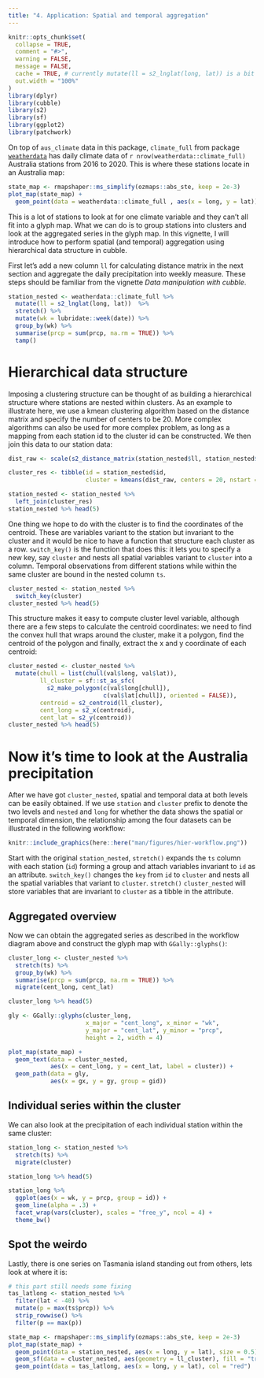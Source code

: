 ```yaml
---
title: "4. Application: Spatial and temporal aggregation"
---
```


```r
knitr::opts_chunk$set(
  collapse = TRUE,
  comment = "#>",
  warning = FALSE, 
  message = FALSE,
  cache = TRUE, # currently mutate(ll = s2_lnglat(long, lat)) is a bit slow
  out.width = "100%"
)
library(dplyr)
library(cubble)
library(s2)
library(sf)
library(ggplot2)
library(patchwork)
```

On top of `aus_climate` data in this package, `climate_full` from package [`weatherdata`](https://github.com/huizezhang-sherry/weatherdata) has daily climate data of `r nrow(weatherdata::climate_full)` Australia stations from 2016 to 2020. This is where these stations locate in an Australia map: 

```r
state_map <- rmapshaper::ms_simplify(ozmaps::abs_ste, keep = 2e-3)
plot_map(state_map) +
  geom_point(data = weatherdata::climate_full , aes(x = long, y = lat))
```

This is a lot of stations to look at for one climate variable and they can't all fit into a glyph map. What we can do is to group stations into clusters and look at the aggregated series in the glyph map. In this vignette, I will introduce how to perform spatial (and temporal) aggregation using hierarchical data structure in cubble. 

First let's add a new column `ll` for calculating distance matrix in the next section and aggregate the daily precipitation into weekly measure. These steps should be familiar from the vignette *Data manipulation with cubble*.

```r
station_nested <- weatherdata::climate_full %>% 
  mutate(ll = s2_lnglat(long, lat))  %>% 
  stretch() %>% 
  mutate(wk = lubridate::week(date)) %>% 
  group_by(wk) %>% 
  summarise(prcp = sum(prcp, na.rm = TRUE)) %>% 
  tamp()
```

# Hierarchical data structure

Imposing a clustering structure can be thought of as building a hierarchical structure where stations are nested within clusters. As an example to illustrate here, we use a kmean clustering algorithm based on the distance matrix and specify the number of centers to be 20. More complex algorithms can also be used for more complex problem, as long as a mapping from each station id to the cluster id can be constructed. We then join this data to our station data:

```r
dist_raw <- scale(s2_distance_matrix(station_nested$ll, station_nested$ll))

cluster_res <- tibble(id = station_nested$id,
                      cluster = kmeans(dist_raw, centers = 20, nstart = 50)$cluster)

station_nested <- station_nested %>% 
  left_join(cluster_res) 
station_nested %>% head(5)
```

One thing we hope to do with the cluster is to find the coordinates of the centroid. These are variables variant to the station but invariant to the cluster and it would be nice to have a function that structure each cluster as a row. `switch_key()` is the function that does this: it lets you to specify a new key, say `cluster` and nests all spatial variables variant to `cluster` into a column. Temporal observations from different stations while within the same cluster are bound in the nested column `ts`.

```r
cluster_nested <- station_nested %>% 
  switch_key(cluster)
cluster_nested %>% head(5)
```

This structure makes it easy to compute cluster level variable, although there are a few steps to calculate the centroid coordinates: we need to find the convex hull that wraps around the cluster, make it a polygon, find the centroid of the polygon and finally, extract the x and y coordinate of each centroid:

```r
cluster_nested <- cluster_nested %>% 
  mutate(chull = list(chull(val$long, val$lat)),
         ll_cluster = sf::st_as_sfc(
           s2_make_polygon(c(val$long[chull]), 
                           c(val$lat[chull]), oriented = FALSE)),
         centroid = s2_centroid(ll_cluster),
         cent_long = s2_x(centroid),
         cent_lat = s2_y(centroid)) 
cluster_nested %>% head(5)
```

# Now it's time to look at the Australia precipitation 

After we have got `cluster_nested`, spatial and temporal data at both levels can be easily obtained. If we use `station` and `cluster` prefix to denote the two levels and `nested` and `long` for whether the data shows the spatial or temporal dimension, the relationship among the four datasets can be illustrated in the following workflow:

```r
knitr::include_graphics(here::here("man/figures/hier-workflow.png"))
```

Start with the original `station_nested`, `stretch()` expands the `ts` column with each station (`id`) forming a group and attach variables invariant to `id` as an attribute. `switch_key()` changes the `key` from `id` to `cluster` and nests all the spatial variables that variant to `cluster`. `stretch()` `cluster_nested` will store variables that are invariant to `cluster` as a tibble in the attribute.

## Aggregated overview

Now we can obtain the aggregated series as described in the workflow diagram above and construct the glyph map with `GGally::glyphs()`: 

```r
cluster_long <- cluster_nested %>% 
  stretch(ts) %>% 
  group_by(wk) %>% 
  summarise(prcp = sum(prcp, na.rm = TRUE)) %>% 
  migrate(cent_long, cent_lat)

cluster_long %>% head(5)

gly <- GGally::glyphs(cluster_long, 
                      x_major = "cent_long", x_minor = "wk",
                      y_major = "cent_lat", y_minor = "prcp", 
                      height = 2, width = 4)

plot_map(state_map) + 
  geom_text(data = cluster_nested, 
            aes(x = cent_long, y = cent_lat, label = cluster)) + 
  geom_path(data = gly, 
            aes(x = gx, y = gy, group = gid))
```

## Individual series within the cluster

We can also look at the precipitation of each individual station within the same cluster: 

```r
station_long <- station_nested %>% 
  stretch(ts) %>% 
  migrate(cluster)

station_long %>% head(5)

station_long %>% 
  ggplot(aes(x = wk, y = prcp, group = id)) + 
  geom_line(alpha = .3) + 
  facet_wrap(vars(cluster), scales = "free_y", ncol = 4) + 
  theme_bw()
```

## Spot the weirdo

Lastly, there is one series on Tasmania island standing out from others, lets look at where it is: 

```r
# this part still needs some fixing
tas_latlong <- station_nested %>%
  filter(lat < -40) %>%  
  mutate(p = max(ts$prcp)) %>% 
  strip_rowwise() %>% 
  filter(p == max(p))

state_map <- rmapshaper::ms_simplify(ozmaps::abs_ste, keep = 2e-3)
plot_map(state_map) + 
  geom_point(data = station_nested, aes(x = long, y = lat), size = 0.5) + 
  geom_sf(data = cluster_nested, aes(geometry = ll_cluster), fill = "transparent") +
  geom_point(data = tas_latlong, aes(x = long, y = lat), col = "red")

```
